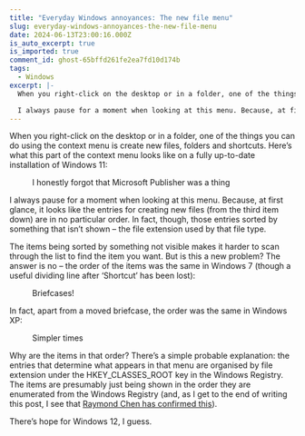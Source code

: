 ```yaml
---
title: "Everyday Windows annoyances: The new file menu"
slug: everyday-windows-annoyances-the-new-file-menu
date: 2024-06-13T23:00:16.000Z
is_auto_excerpt: true
is_imported: true
comment_id: ghost-65bffd261fe2ea7fd10d174b
tags:
  - Windows
excerpt: |-
  When you right-click on the desktop or in a folder, one of the things you can do using the context menu is create new files, folders and shortcuts. Here’s what this part of the context menu looks like on a fully up-to-date installation of Windows 11:

  I always pause for a moment when looking at this menu. Because, at first glance, it looks like the entries for creating new files (from the third item down) are in no particular order. In fact, though, those entries sorted by something that isn’t s
---
```




When you right-click on the desktop or in a folder, one of the things you can do
using the context menu is create new files, folders and shortcuts. Here’s what
this part of the context menu looks like on a fully up-to-date installation of
Windows 11:

<figure>
  <PostImage src={image_1_png} alt="The ‘New’ menu in Windows 11" />
  <figcaption>
    <span>I honestly forgot that Microsoft Publisher was a thing</span>
  </figcaption>
</figure>

I always pause for a moment when looking at this menu. Because, at first glance,
it looks like the entries for creating new files (from the third item down) are
in no particular order. In fact, though, those entries sorted by something that
isn’t shown – the file extension used by that file type.

The items being sorted by something not visible makes it harder to scan through
the list to find the item you want. But is this a new problem? The answer is no
– the order of the items was the same in Windows 7 (though a useful dividing
line after ‘Shortcut’ has been lost):

<figure>
  <PostImage src={image_png} alt="The ‘New’ menu in Windows 7" />
  <figcaption>
    <span>Briefcases!</span>
  </figcaption>
</figure>

In fact, apart from a moved briefcase, the order was the same in Windows XP:

<figure>
  <PostImage src={image_2_png} alt="The ‘New’ menu in Windows XP" />
  <figcaption>
    <span>Simpler times</span>
  </figcaption>
</figure>

Why are the items in that order? There’s a simple probable explanation: the
entries that determine what appears in that menu are organised by file extension
under the HKEY_CLASSES_ROOT key in the Windows Registry. The items are
presumably just being shown in the order they are enumerated from the Windows
Registry (and, as I get to the end of writing this post, I see that
[Raymond Chen has confirmed this](https://devblogs.microsoft.com/oldnewthing/20190611-00/?p=102581)).

There’s hope for Windows 12, I guess.
